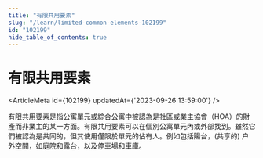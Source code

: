 ```yaml
---
title: "有限共用要素"
slug: "/learn/limited-common-elements-102199"
id: "102199"
hide_table_of_contents: true
---
```



# 有限共用要素

<ArticleMeta id={102199} updatedAt={'2023-09-26 13:59:00'} />
<div className='border-solid border-b border-t-0 my-4 border-[var(--ifm-color-gray-300)]' />

有限共用要素是指公寓單元或綜合公寓中被認為是社區或業主協會（HOA）的財產而非業主的某一方面。有限共用要素可以在個別公寓單元內或外部找到。雖然它們被認為是共同的，但其使用僅限於單元的佔有人。例如包括陽台，(共享的) 户外空間，如庭院和露台，以及停車場和車庫。
